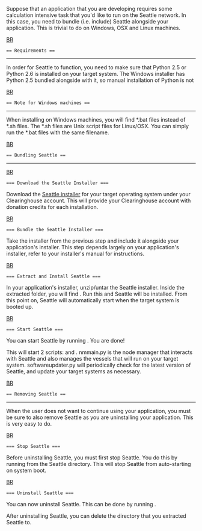 Suppose that an application that you are developing requires some calculation intensive task that you'd like to run on the Seattle network.  In this case, you need to bundle (i.e. include) Seattle alongside your application.  This is trivial to do on Windows, OSX and Linux machines.

[[BR]]
 == Requirements ==
----
In order for Seattle to function, you need to make sure that Python 2.5 or Python 2.6 is installed on your target system.  The Windows installer has Python 2.5 bundled alongside with it, so manual installation of Python is not 

[[BR]]
 == Note for Windows machines ==
----
When installing on Windows machines, you will find *.bat files instead of *.sh files.  The *.sh files are Unix script files for Linux/OSX.  You can simply run the *.bat files with the same filename.

[[BR]]
 == Bundling Seattle ==
----

[[BR]]
 === Download the Seattle Installer ===
Download the [https://seattleclearinghouse.poly.edu/html/getdonations Seattle installer] for your target operating system under your Clearinghouse account.  This will provide your Clearinghouse account with donation credits for each installation.

[[BR]]
 === Bundle the Seattle Installer ===
Take the installer from the previous step and include it alongside your application's installer.  This step depends largely on your application's installer, refer to your installer's manual for instructions.

[[BR]]
 === Extract and Install Seattle ===
In your application's installer, unzip/untar the Seattle installer.  Inside the extracted folder, you will find {{{install.sh}}}.  Run this and Seattle will be installed.  From this point on, Seattle will automatically start when the target system is booted up.

[[BR]]
 === Start Seattle ===
You can start Seattle by running {{{start_seattle.sh}}}.  You are done!

This will start 2 scripts: {{{nmmain.py}}} and {{{softwareupdater.py}}}.  nmmain.py is the node manager that interacts with Seattle and also manages the vessels that will run on your target system.  softwareupdater.py will periodically check for the latest version of Seattle, and update your target systems as necessary.

[[BR]]
 == Removing Seattle ==
----
When the user does not want to continue using your application, you must be sure to also remove Seattle as you are uninstalling your application.  This is very easy to do.

[[BR]]
 === Stop Seattle ===
Before uninstalling Seattle, you must first stop Seattle.  You do this by running {{{stop_seattle.sh}}} from the Seattle directory.  This will stop Seattle from auto-starting on system boot.  

[[BR]]
 === Uninstall Seattle ===
You can now uninstall Seattle.  This can be done by running {{{uninstall.sh}}}.

After uninstalling Seattle, you can delete the directory that you extracted Seattle to.